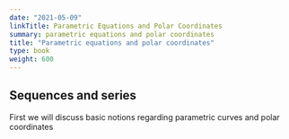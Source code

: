 ```yaml
---
date: "2021-05-09"
linkTitle: Parametric Equations and Polar Coordinates
summary: parametric equations and polar coordinates
title: "Parametric equations and polar coordinates"
type: book
weight: 600
---
```


## Sequences and series

First we will discuss basic notions regarding parametric curves and polar coordinates
